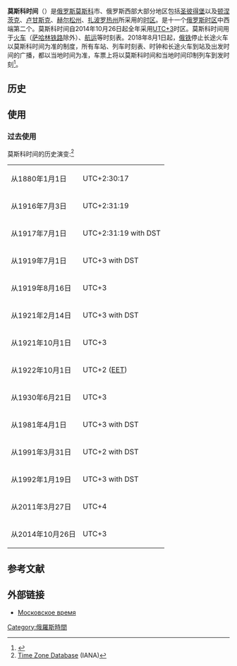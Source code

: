 {{Time zones of Russia}}
{{Time zones of Europe}}
'''莫斯科时间'''（{{Lang-ru|моско́вское вре́мя}}）是[[俄罗斯|俄罗斯]][[莫斯科|莫斯科]]市、俄罗斯西部大部分地区包括[[圣彼得堡|圣彼得堡]]以及[[頓涅茨克人民共和國|顿涅茨克]]、[[卢甘斯克人民共和国|卢甘斯克]]、[[俄占赫尔松|赫尔松州]]、[[俄占扎波罗热|扎波罗热州]]所采用的[[时区|时区]]。是十一个[[俄罗斯时区|俄罗斯时区]]中西端第二个。莫斯科时间自2014年10月26日起全年采用[[UTC+3|UTC+3]]时区。莫斯科时间用于[[火车|火车]]（[[萨哈林铁路|萨哈林铁路]]除外）、[[航运|航运]]等时刻表。2018年8月1日起，[[俄铁|俄铁]]停止长途火车以莫斯科时间为准的制度，所有车站、列车时刻表、时钟和长途火车到站及出发时间的广播，都以当地时间为准，车票上将以莫斯科时间和当地时间印制列车到发时刻<ref>{{cite news|title=因时区跨度大 俄罗斯列车将停用莫斯科时间|url=http://world.huanqiu.com/exclusive/2018-07/12588227.html?agt=15422|publisher=环球网|date=2018-07-27}}</ref>。

== 历史 ==

== 使用 ==

===过去使用===

莫斯科时间的历史演变:<ref>[http://www.iana.org/time-zones Time Zone Database] {{Wayback|url=http://www.iana.org/time-zones |date=20130308131210 }} (IANA)</ref>
{|
|-
| 从1880年1月1日 || UTC+2:30:17
|-
| 从1916年7月3日 || UTC+2:31:19
|-
| 从1917年7月1日 || UTC+2:31:19 with DST
|-
| 从1919年7月1日 || UTC+3 with DST
|-
| 从1919年8月16日 || UTC+3
|-
|从1921年2月14日 || UTC+3 with DST
|-
| 从1921年10月1日 || UTC+3
|-
| 从1922年10月1日 || UTC+2 ([[东欧时间|EET]])
|-
| 从1930年6月21日 || UTC+3
|-
| 从1981年4月1日 || UTC+3 with DST
|-
| 从1991年3月31日|| UTC+2 with DST
|-
| 从1992年1月19日 || UTC+3 with DST
|-
| 从2011年3月27日 || UTC+4
|-
| 从2014年10月26日 || UTC+3
|}

== 参考文献 ==
{{Reflist}}

==外部链接==
*[http://www.time100.ru Московское время] {{Wayback|url=http://www.time100.ru/ |date=20200903012726 }}

[[Category:俄羅斯時間|Category:俄羅斯時間]]